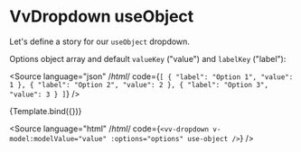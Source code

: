 
<Meta title="Components/Dropdown/Props/useObject" />

# VvDropdown useObject

Let's define a story for our `useObject` dropdown.

Options object array and default `valueKey` ("value") and `labelKey` ("label"):

<Source
	language="json"
	/*html*/
	code={`[
	{
		"label": "Option 1",
		"value": 1
	},
	{
		"label": "Option 2",
		"value": 2
	},
	{
		"label": "Option 3",
		"value": 3
	}
]`}
/>

<Canvas>
	<Story
		name="useObject"
		args={{
			options: [
				{
					label: 'Option 1',
					value: 1
				},
				{
					label: 'Option 2',
					value: 2
				},
				{
					label: 'Option 3',
					value: 3
				}
			],
			useObject: true
		}}>
		{Template.bind({})}
	</Story>
</Canvas>

<Source
	language="html"
	/*html*/
	code={`<vv-dropdown v-model:modelValue="value" :options="options" use-object />`}
/>
